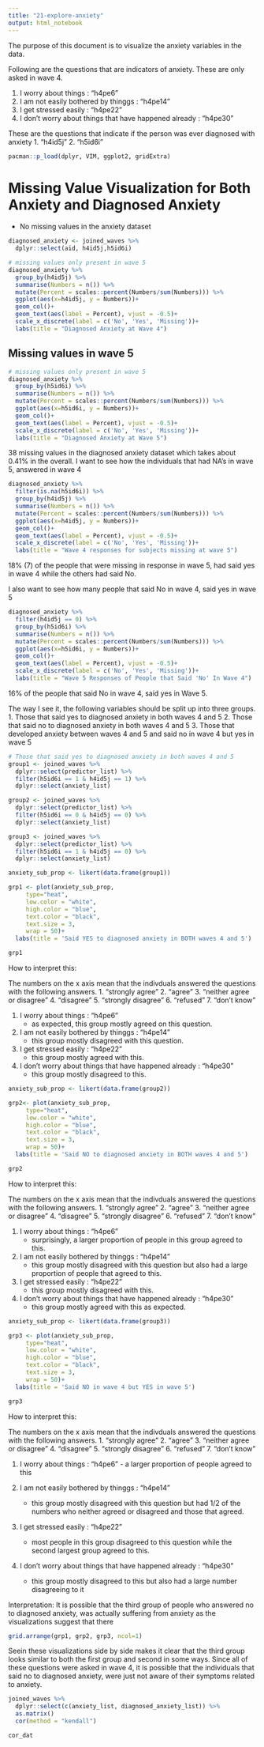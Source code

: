 ```yaml
---
title: "21-explore-anxiety"
output: html_notebook
---
```

The purpose of this document is to visualize the anxiety variables in the data. 

Following are the questions that are indicators of anxiety. These are only asked in wave 4. 

1. I worry about things : "h4pe6"
2. I am not easily bothered by thinggs : "h4pe14"
3. I get stressed easily : "h4pe22"
4. I don't worry about things that have happened already : "h4pe30"

These are the questions that indicate if the person was ever diagnosed with anxiety
1. "h4id5j"
2. "h5id6i"

```r
pacman::p_load(dplyr, VIM, ggplot2, gridExtra)
```


# Missing Value Visualization for Both Anxiety and Diagnosed Anxiety
* No missing values in the anxiety dataset
```r
diagnosed_anxiety <- joined_waves %>% 
  dplyr::select(aid, h4id5j,h5id6i)

# missing values only present in wave 5
diagnosed_anxiety %>% 
  group_by(h4id5j) %>% 
  summarise(Numbers = n()) %>% 
  mutate(Percent = scales::percent(Numbers/sum(Numbers))) %>% 
  ggplot(aes(x=h4id5j, y = Numbers))+
  geom_col()+
  geom_text(aes(label = Percent), vjust = -0.5)+
  scale_x_discrete(label = c('No', 'Yes', 'Missing'))+
  labs(title = "Diagnosed Anxiety at Wave 4")

```

## Missing values in wave 5
```r

# missing values only present in wave 5
diagnosed_anxiety %>% 
  group_by(h5id6i) %>% 
  summarise(Numbers = n()) %>% 
  mutate(Percent = scales::percent(Numbers/sum(Numbers))) %>% 
  ggplot(aes(x=h5id6i, y = Numbers))+
  geom_col()+
  geom_text(aes(label = Percent), vjust = -0.5)+
  scale_x_discrete(label = c('No', 'Yes', 'Missing'))+
  labs(title = "Diagnosed Anxiety at Wave 5")


```
38 missing values in the diagnosed anxiety dataset which takes about 0.41% in the overall.
I want to see how the individuals that had NA's in wave 5, answered in wave 4

```r
diagnosed_anxiety %>% 
  filter(is.na(h5id6i)) %>% 
  group_by(h4id5j) %>% 
  summarise(Numbers = n()) %>% 
  mutate(Percent = scales::percent(Numbers/sum(Numbers))) %>% 
  ggplot(aes(x=h4id5j, y = Numbers))+
  geom_col()+
  geom_text(aes(label = Percent), vjust = -0.5)+
  scale_x_discrete(label = c('No', 'Yes', 'Missing'))+
  labs(title = "Wave 4 responses for subjects missing at wave 5")
```
18% (7) of the people that were missing in response in wave 5, had said yes in wave 4 while the others had said No.

I also want to see how many people that said No in wave 4, said yes in wave 5
```r
diagnosed_anxiety %>% 
  filter(h4id5j == 0) %>% 
  group_by(h5id6i) %>% 
  summarise(Numbers = n()) %>% 
  mutate(Percent = scales::percent(Numbers/sum(Numbers))) %>% 
  ggplot(aes(x=h5id6i, y = Numbers))+
  geom_col()+
  geom_text(aes(label = Percent), vjust = -0.5)+
  scale_x_discrete(label = c('No', 'Yes', 'Missing'))+
  labs(title = "Wave 5 Responses of People that Said 'No' In Wave 4")

```
16% of the people that said No in wave 4, said yes in Wave 5.


The way I see it, the following variables should be split up into three groups. \
1. Those that said yes to diagnosed anxiety in both waves 4 and 5
2. Those that said no to diagnosed anxiety in both waves 4 and 5
3. Those that developed anxiety between waves 4 and 5 and said no in wave 4 but yes in wave 5

```r
# Those that said yes to diagnosed anxiety in both waves 4 and 5
group1 <- joined_waves %>% 
  dplyr::select(predictor_list) %>% 
  filter(h5id6i == 1 & h4id5j == 1) %>% 
  dplyr::select(anxiety_list)

group2 <- joined_waves %>% 
  dplyr::select(predictor_list) %>% 
  filter(h5id6i == 0 & h4id5j == 0) %>% 
  dplyr::select(anxiety_list)

group3 <- joined_waves %>% 
  dplyr::select(predictor_list) %>% 
  filter(h5id6i == 1 & h4id5j == 0) %>% 
  dplyr::select(anxiety_list)

```

```r
anxiety_sub_prop <- likert(data.frame(group1))

grp1 <- plot(anxiety_sub_prop,
     type="heat",
     low.color = "white",
     high.color = "blue",
     text.color = "black",
     text.size = 3,
     wrap = 50)+
  labs(title = 'Said YES to diagnosed anxiety in BOTH waves 4 and 5')

grp1
```
How to interpret this:

The numbers on the x axis mean that the indivduals answered the questions with the following answers. 
1. "strongly agree"
2. "agree"
3. "neither agree or disagree"
4. "disagree"
5. "strongly disagree"
6. "refused"
7. "don't know"

1. I worry about things : "h4pe6" 
    - as expected, this group mostly agreed on this question.
    
2. I am not easily bothered by thinggs : "h4pe14" 
    - this group mostly disagreed with this question.
    
3. I get stressed easily : "h4pe22" 
    - this group mostly agreed with this.
    
4. I don't worry about things that have happened already : "h4pe30" 
    - this group mostly disagreed to this.


```r
anxiety_sub_prop <- likert(data.frame(group2))

grp2<- plot(anxiety_sub_prop,
     type="heat",
     low.color = "white",
     high.color = "blue",
     text.color = "black",
     text.size = 3,
     wrap = 50)+
  labs(title = 'Said NO to diagnosed anxiety in BOTH waves 4 and 5')

grp2
```
How to interpret this:

The numbers on the x axis mean that the indivduals answered the questions with the following answers. 
1. "strongly agree"
2. "agree"
3. "neither agree or disagree"
4. "disagree"
5. "strongly disagree"
6. "refused"
7. "don't know"

1. I worry about things : "h4pe6" 
    - surprisingly, a larger proportion of people in this group agreed to this.
    
2. I am not easily bothered by thinggs : "h4pe14" 
    - this group mostly disagreed with this question but also had a large proportion of people that agreed to this.
    
3. I get stressed easily : "h4pe22" 
    - this group mostly disagreed with this.
    
4. I don't worry about things that have happened already : "h4pe30" 
    - this group mostly agreed with this as expected.

```r

anxiety_sub_prop <- likert(data.frame(group3))

grp3 <- plot(anxiety_sub_prop,
     type="heat",
     low.color = "white",
     high.color = "blue",
     text.color = "black",
     text.size = 3,
     wrap = 50)+
  labs(title = 'Said NO in wave 4 but YES in wave 5')

grp3
```
How to interpret this:

The numbers on the x axis mean that the indivduals answered the questions with the following answers. 
1. "strongly agree"
2. "agree"
3. "neither agree or disagree"
4. "disagree"
5. "strongly disagree"
6. "refused"
7. "don't know"

1. I worry about things : "h4pe6" - a larger proportion of people agreed to this

2. I am not easily bothered by thinggs : "h4pe14" 
    - this group mostly disagreed with this question but had 1/2 of the \
    numbers who neither agreed or disagreed and those that agreed.
    
3. I get stressed easily : "h4pe22" 
    - most people in this group disagreed to this question while the second largest group agreed to this.
    
4. I don't worry about things that have happened already : "h4pe30" 
    - this group mostly disagreed to this but also had a large number disagreeing to it
    
    
Interpretation: It is possible that the third group of people who answered no to diagnosed anxiety, was actually suffering from anxiety as the visualizations suggest that there


```r
grid.arrange(grp1, grp2, grp3, ncol=1)
```
Seein these visualizations side by side makes it clear that the third group looks similar to both the first group and second in some ways. Since all of these questions were asked in wave 4, it is possible that the individuals that said no to diagnosed anxiety, were just not aware of their symptoms related to anxiety.

```r
joined_waves %>% 
  dplyr::select(c(anxiety_list, diagnosed_anxiety_list)) %>%
  as.matrix() 
  cor(method = "kendall")

cor_dat

```





